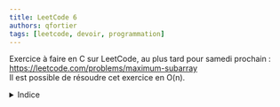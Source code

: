 ```yaml
---
title: LeetCode 6
authors: qfortier
tags: [leetcode, devoir, programmation]
---
```


Exercice à faire en C sur LeetCode, au plus tard pour samedi prochain : https://leetcode.com/problems/maximum-subarray  
Il est possible de résoudre cet exercice en O(n).

<details>
<summary>Indice</summary>

Parcourir `nums` en conservant deux variables : la somme courante et la somme maximum trouvée jusqu'à présent.

</details>
